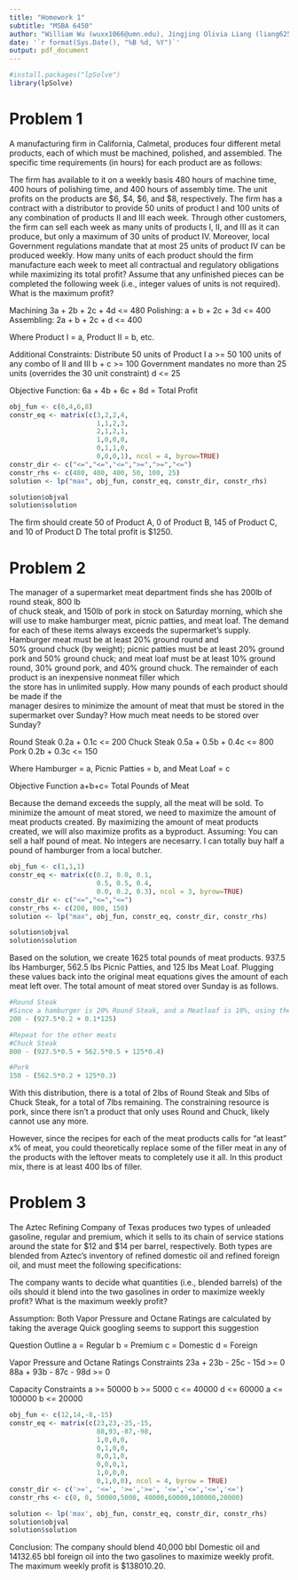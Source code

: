 ---
title: "Homework 1"
subtitle: "MSBA 6450"
author: "William Wu (wuxx1066@umn.edu), Jingjing Olivia Liang (liang625@umn.edu)"
date: '`r format(Sys.Date(), "%B %d, %Y")`'
output: pdf_document
---

```{r}
#install.packages("lpSolve")
library(lpSolve)
```
# Problem 1

A	manufacturing	 firm	in	California,	Calmetal,	produces four different	metal	products,	each of which	must be	machined,	polished, and	 assembled. The specific time requirements	(in hours) for each product	are	as follows:

The firm has available to it on a weekly basis 480 hours of machine time, 400 hours of polishing time, and 400 hours of assembly time. The unit profits on the products are $6, $4, $6, and $8, respectively. The firm has a contract with a distributor to provide 50 units of product I and 100 units of any combination of products II and III each week. Through other customers, the firm can sell each week as many units of products I, II, and III as it can produce, but only a maximum of 30 units of product IV. Moreover, local Government regulations mandate that at most 25 units of product IV can be produced weekly. How many units of each product should the firm manufacture each week to meet all contractual and regulatory obligations while maximizing its total profit? Assume that any unfinished pieces can be completed the following week (i.e., integer values of units is not required). What is the maximum profit?


Machining
3a + 2b + 2c + 4d <= 480
Polishing:
a + b + 2c + 3d <= 400
Assembling:
2a + b + 2c + d <= 400

Where Product I = a, Product II = b, etc.

Additional Constraints:
Distribute 50 units of Product I
a >= 50
100 units of any combo of II and III
b + c >= 100
Government mandates no more than 25 units (overrides the 30 unit constraint)
d <= 25

Objective Function:
6a + 4b + 6c + 8d = Total Profit

```{r}
obj_fun <- c(6,4,6,8)
constr_eq <- matrix(c(3,2,2,4,
                      1,1,2,3,
                      2,1,2,1,
                      1,0,0,0,
                      0,1,1,0,
                      0,0,0,1), ncol = 4, byrow=TRUE)
constr_dir <- c("<=","<=","<=",">=",">=","<=")
constr_rhs <- c(480, 400, 400, 50, 100, 25)
solution <- lp("max", obj_fun, constr_eq, constr_dir, constr_rhs)

solution$objval
solution$solution
```
The firm should create 50 of Product A, 0 of Product B, 145 of Product C, and 10 of Product D
The total profit is $1250.



# Problem 2
The	manager of a supermarket meat	department finds she has 200lb of	round	steak, 800 lb	
of chuck	steak, and	150lb of pork in stock on Saturday morning, which	she	will use	to make	
hamburger	meat,	picnic patties,	and	meat loaf. The demand	for	each of these items	always
exceeds	the	supermarket's	supply.	Hamburger	meat must	be at least 20%	ground round and	
50%	ground chuck (by weight);	picnic patties must	be at	least	20%	ground pork	and	50%	
ground chuck;	and	meat loaf	must be at least 10% ground round, 30% ground pork, and	
40%	ground chuck.	The	remainder	of each	product	is an	inexpensive	nonmeat filler which	
the	store	has	in unlimited supply. How many	pounds of	each product should	be made if the	
manager	desires to minimize	the	amount of	meat that	must be	stored in the	supermarket	
over Sunday? How much	meat needs to	be stored over Sunday?

Round Steak
0.2a + 0.1c <= 200
Chuck Steak
0.5a + 0.5b + 0.4c <= 800
Pork
0.2b + 0.3c <= 150

Where Hamburger = a, Picnic Patties = b, and Meat Loaf = c

Objective Function
a+b+c= Total Pounds of Meat

Because the demand exceeds the supply, all the meat will be sold.
To minimize the amount of meat stored, we need to maximize the amount of meat products created.
By maximizing the amount of meat products created, we will also maximize profits as a byproduct.
Assuming: You can sell a half pound of meat. No integers are necesarry. I can totally buy half a pound of hamburger from a local butcher.

```{r}
obj_fun <- c(1,1,1)
constr_eq <- matrix(c(0.2, 0.0, 0.1,
                      0.5, 0.5, 0.4,
                      0.0, 0.2, 0.3), ncol = 3, byrow=TRUE)
constr_dir <- c("<=","<=","<=")
constr_rhs <- c(200, 800, 150)
solution <- lp("max", obj_fun, constr_eq, constr_dir, constr_rhs)

solution$objval
solution$solution

```

Based on the solution, we create 1625 total pounds of meat products. 937.5 lbs Hamburger, 562.5 lbs Picnic Patties, and 125 lbs Meat Loaf.
Plugging these values back into the original meat equations gives the amount of each meat left over.
The total amount of meat stored over Sunday is as follows.

```{r}
#Round Steak
#Since a hamburger is 20% Round Steak, and a Meatloaf is 10%, using the following equation calculates the amount of round steak left over
200 - (927.5*0.2 + 0.1*125)

#Repeat for the other meats
#Chuck Steak
800 - (927.5*0.5 + 562.5*0.5 + 125*0.4)

#Pork
150 - (562.5*0.2 + 125*0.3)

```

With this distribution, there is a total of 2lbs of Round Steak and 5lbs of Chuck Steak, for a total of 7lbs remaining.
The constraining resource is pork, since there isn't a product that only uses Round and Chuck, likely cannot use any more.

However, since the recipes for each of the meat products calls for "at least" x% of meat, you could theoretically replace some of the filler meat in any of the products with the leftover meats to completely use it all. In this product mix, there is at least 400 lbs of filler.


# Problem 3
The Aztec Refining Company of Texas produces two types of unleaded gasoline, regular and premium, which it sells to its chain of service stations around the state for $12 and $14 per barrel, respectively. Both types are blended from Aztec's inventory of refined domestic oil and refined foreign oil, and must meet the following specifications:

The company wants to decide what quantities (i.e., blended barrels) of the oils should it blend into the two gasolines in order to maximize weekly profit? What is the maximum weekly profit?


Assumption:
Both Vapor Pressure and Octane Ratings are calculated by taking the average
Quick googling seems to support this suggestion

Question Outline
a = Regular
b = Premium
c = Domestic
d = Foreign

Vapor Pressure and Octane Ratings Constraints
23a + 23b - 25c - 15d >= 0
88a + 93b - 87c - 98d >= 0

Capacity Constraints
a >= 50000
b >= 5000
c <= 40000
d <= 60000
a <= 100000
b <= 20000

```{r}

obj_fun <- c(12,14,-8,-15)
constr_eq <- matrix(c(23,23,-25,-15,
                      88,93,-87,-98,
                      1,0,0,0,
                      0,1,0,0,
                      0,0,1,0,
                      0,0,0,1,
                      1,0,0,0,
                      0,1,0,0), ncol = 4, byrow = TRUE)
constr_dir <- c('>=', '<=', '>=','>=', '<=','<=','<=','<=')
constr_rhs <- c(0, 0, 50000,5000, 40000,60000,100000,20000)

solution <- lp('max', obj_fun, constr_eq, constr_dir, constr_rhs)
solution$objval
solution$solution


```

Conclusion: The company should blend 40,000 bbl Domestic oil and 14132.65 bbl foreign oil into the two gasolines to maximize weekly profit. The maximum weekly profit is $138010.20.




